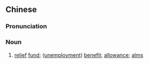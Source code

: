 {{also|救济金}}
==Chinese==
{{zh-forms|s=救济金|type=21}}

===Pronunciation===
{{zh-pron
|m=jiùjìjīn
|c=gau3 zai3 gam1
|cat=n
}}

===Noun===
{{zh-noun}}

# [[relief]] [[fund]]; ([[unemployment]]) [[benefit]]; [[allowance]]; [[alms]]